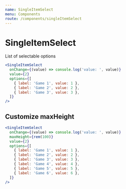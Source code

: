 ```yaml
---
name: SingleItemSelect
menu: Components
route: /components/singleItemSelect
---
```


# SingleItemSelect

List of selectable options

```jsx react-live
<SingleItemSelect
  onChange={(value) => console.log('value: ', value)}
  value={2}
  options={[
    { label: 'Game 1', value: 1 },
    { label: 'Game 2', value: 2 },
    { label: 'Game 3', value: 3 },
  ]}
/>
```

## Customize maxHeight

```jsx react-live
<SingleItemSelect
  onChange={(value) => console.log('value: ', value)}
  maxHeight={rem(100)}
  value={2}
  options={[
    { label: 'Game 1', value: 1 },
    { label: 'Game 2', value: 2 },
    { label: 'Game 3', value: 3 },
    { label: 'Game 4', value: 4 },
    { label: 'Game 5', value: 5 },
    { label: 'Game 6', value: 6 },
  ]}
/>
```
